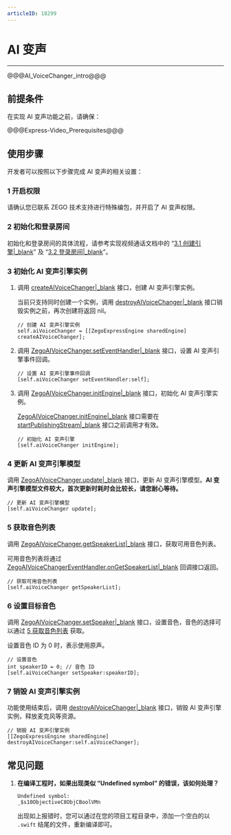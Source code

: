 ```yaml
---
articleID: 18299
---
```

# AI 变声

- - -

@@@AI_VoiceChanger_intro@@@

## 前提条件

在实现 AI 变声功能之前，请确保：

@@@Express-Video_Prerequisites@@@


## 使用步骤

开发者可以按照以下步骤完成 AI 变声的相关设置：

### 1 开启权限

请确认您已联系 ZEGO 技术支持进行特殊编包，并开启了 AI 变声权限。

### 2 初始化和登录房间

初始化和登录房间的具体流程，请参考实现视频通话文档中的 “[3.1 创建引擎\|_blank](!Integration/Solution_Implementation#initialization)” 及 “[3.2 登录房间\|_blank](!Integration/Solution_Implementation#createroom)”。

### 3 初始化 AI 变声引擎实例

1. 调用 [createAIVoiceChanger\|_blank](@createAIVoiceChanger) 接口，创建 AI 变声引擎实例。

    当前只支持同时创建一个实例，调用 [destroyAIVoiceChanger\|_blank](@destroyAIVoiceChanger) 接口销毁实例之前，再次创建将返回 nil。

    ```objc
    // 创建 AI 变声引擎实例
    self.aiVoiceChanger = [[ZegoExpressEngine sharedEngine] createAIVoiceChanger];
    ```

2. 调用 [ZegoAIVoiceChanger.setEventHandler\|_blank](@setEventHandler-ZegoAIVoiceChanger) 接口，设置 AI 变声引擎事件回调。

    ```objc
    // 设置 AI 变声引擎事件回调
    [self.aiVoiceChanger setEventHandler:self];
    ```

3. 调用 [ZegoAIVoiceChanger.initEngine\|_blank](@initEngine-ZegoAIVoiceChanger) 接口，初始化 AI 变声引擎实例。

    <div class = "mk-warning">

    [ZegoAIVoiceChanger.initEngine\|_blank](@initEngine-ZegoAIVoiceChanger) 接口需要在 [startPublishingStream\|_blank](@startPublishingStream) 接口之前调用才有效。
    </div>

    ```objc
    // 初始化 AI 变声引擎
    [self.aiVoiceChanger initEngine];
    ```

### 4 更新 AI 变声引擎模型

调用 [ZegoAIVoiceChanger.update\|_blank](@update-ZegoAIVoiceChanger) 接口，更新 AI 变声引擎模型。**AI 变声引擎模型文件较大，首次更新时耗时会比较长，请您耐心等待。**

```objc
// 更新 AI 变声引擎模型
[self.aiVoiceChanger update];
```

### 5 获取音色列表

调用 [ZegoAIVoiceChanger.getSpeakerList\|_blank](@getSpeakerList-ZegoAIVoiceChanger) 接口，获取可用音色列表。

可用音色列表将通过 [ZegoAIVoiceChangerEventHandler.onGetSpeakerList\|_blank](/article/api?doc=Express_Video_SDK_API~objective-c_ios~class~ZegoAIVoiceChangerEventHandler#ai-voice-changer-on-update) 回调接口返回。

```objc
// 获取可用音色列表
[self.aiVoiceChanger getSpeakerList];
```

### 6 设置目标音色

调用 [ZegoAIVoiceChanger.setSpeaker\|_blank](@setSpeaker-ZegoAIVoiceChanger) 接口，设置音色，音色的选择可以通过 [5 获取音色列表](!AI_VoiceChanger#3_5) 获取。

设置音色 ID 为 0 时，表示使用原声。

```objc
// 设置音色
int speakerID = 0; // 音色 ID
[self.aiVoiceChanger setSpeaker:speakerID];
```

### 7 销毁 AI 变声引擎实例

功能使用结束后，调用 [destroyAIVoiceChanger\|_blank](@destroyAIVoiceChanger) 接口，销毁 AI 变声引擎实例，释放麦克风等资源。

```objc
// 销毁 AI 变声引擎实例
[[ZegoExpressEngine sharedEngine] destroyAIVoiceChanger:self.aiVoiceChanger];
```

## 常见问题

1. **在编译工程时，如果出现类似 “Undefined symbol” 的错误，该如何处理？**

    ```objc
    Undefined symbol:
    _$s10ObjectiveC8ObjCBoolVMn
    ```

   出现如上报错时，您可以通过在您的项目工程目录中，添加一个空白的以 `.swift` 结尾的文件，重新编译即可。
